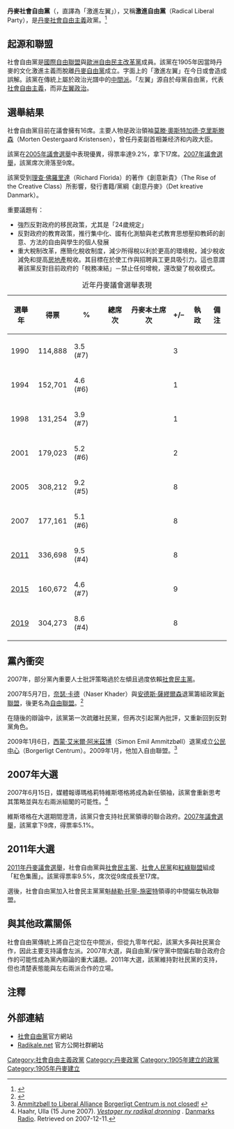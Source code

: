 {{Infobox political party
| country       = 丹麥
| colorcode     = #E5007D
| name  = 丹麥社會自由黨
| name_native   = Radikale Venstre
| logo    = Radikale Venstre logo (2017–present).svg
|logo_size=225px
| leader        = [[莫滕·奧斯特加德|莫滕·奧斯特加德]]
| chairman      = Svend Thorhauge
| newspaper     = Radikal Politik
| symbol        = <!-- 檔案不存在 B -->
| foundation    = {{Start date|1905|05|21}}
| headquarters  = Christiansborg 1240 København K
| ideology      = [[社會自由主義|社會自由主義]]<br />[[進步主義|進步主義]]
| position      = [[中間派|中間派]]
| international = [[國際自由聯盟|國際自由聯盟]]
| european      = [[歐洲自由民主改革黨|歐洲自由民主改革黨]]
| europarl      = [[歐洲自由民主聯盟|歐洲自由民主聯盟]]
| youth_wing    = Radikal Ungdom
| colours       = [[洋紅色|洋紅色]]
| website       = [http://radikale.dk radikale.dk]
| seats1_title  = [[丹麥議會|議會]]
| seats1        = {{Infobox political party/seats|16|179|hex=#E5007D}}<!-- 2019年 -->
| seats2_title  = [[歐洲議會|歐洲議會]]
| seats2        = {{Infobox political party/seats|2|14|hex=#E5007D}}
|seats3_title   = [[丹麥行政區劃|大區]]<ref>{{cite web|url=http://www.statistikbanken.dk/akva3|work=Statistics Denmark|title=AKVA3: Valg til regions råd efter område, parti og stemmer/kandidater/køn|accessdate=2010-06-13|archive-date=2017-02-05|archive-url=https://web.archive.org/web/20170205082053/http://www.statistikbanken.dk/akva3|dead-url=yes}}</ref>
|seats3         = {{Infobox political party/seats|8|205|hex=#E5007D}}
|seats4_title   = [[丹麥自治市|自治市]]<ref>{{citeweb|url=http://www.statistikbanken.dk/valgk3|work=Statistics Denmark|title=VALGK3: Valg til kommunale råd efter område, parti og stemmer/kandidater/køn|accessdate=2010-06-13|archive-date=2017-02-05|archive-url=https://web.archive.org/web/20170205082058/http://www.statistikbanken.dk/valgk3|dead-url=no}}</ref>
|seats4         = {{Infobox political party/seats|80|2432|hex=#E5007D}}
}}
'''丹麥社會自由黨'''（{{lang-da|Radikale Venstre}}，直譯為「激進左翼」），又稱'''激進自由黨'''（Radical Liberal Party），是[[丹麥|丹麥]][[社會自由主義|社會自由主義]]政黨。<ref>{{cite web|url=http://www.parties-and-elections.de/denmark.html|title=parties-and-elections.de - parties-and-elections Resources and Information.|work=www.parties-and-elections.de|accessdate=2011-06-12|archive-date=2004-04-05|archive-url=https://web.archive.org/web/20040405132640/http://www.parties-and-elections.de/denmark.html|dead-url=yes}}</ref>

== 起源和聯盟 ==
社會自由黨是[[國際自由聯盟|國際自由聯盟]]與[[歐洲自由民主改革黨|歐洲自由民主改革黨]]成員。該黨在1905年因當時丹麥的文化激進主義而脫離[[丹麥自由黨|丹麥自由黨]]成立。字面上的「激進左翼」在今日或會造成誤解。該黨在傳統上屬於政治光譜中的[[中間派|中間派]]。「左翼」源自於母黨自由黨，代表[[社會自由主義|社會自由主義]]，而非[[左翼政治|左翼政治]]。

== 選舉結果 ==
社會自由黨目前在議會擁有16席。主要人物是政治領袖[[莫滕·奧斯特加德·克里斯滕森|莫滕·奧斯特加德·克里斯滕森]]（Morten Oestergaard Kristensen），曾任丹麦副首相兼经济和内政大臣。

該黨在[[2005年丹麥議會選舉|2005年議會選舉]]中表現優異，得票率達9.2%，拿下17席。[[2007年丹麥議會選舉|2007年議會選舉]]，該黨席次滑落至9席。

{{When|最近|time=2019-06-28}}該黨受到[[理查·佛羅里達|理查·佛羅里達]]（Richard Florida）的著作《創意新貴》（The Rise of the Creative Class）所影響，發行書籍/黨綱《創意丹麥》（Det kreative Danmark）。

{{When|目前|time=2019-06-28}}重要議題有：
* 強烈反對政府的移民政策，尤其是「24歲規定」
* 反對政府的教育政策，推行集中化、國有化測驗與老式教育思想壓抑教師的創意、方法的自由與學生的個人發展
* 重大稅制改革，應簡化稅收制度，減少所得稅以利於更高的環境稅，減少稅收減免和提高[[房地產|房地產]]稅收。其目標在於使工作與招聘員工更具吸引力。這也意謂著該黨反對目前政府的「稅務凍結」－禁止任何增稅，還改變了稅收模式。

{| class="wikitable"
|+近年丹麥議會選舉表現
|-
! 選舉年
! 得票
! %
! 總席次
! 丹麥本土席次
! +/–
! 執政
! 備注
|-
! 1990
| 114,888
| 3.5 (#7)
| {{Composition bar|7|179|hex=#E5007D}} 
| <small>{{Composition bar|7|175|hex=Lightgrey}}</small> 
| {{decrease}} 3
| {{no2|反對黨}}
|
|-
! 1994
| 152,701
| 4.6 (#6)
| {{Composition bar|8|179|hex=#E5007D}} 
| <small>{{Composition bar|8|175|hex=Lightgrey}}</small> 
| {{increase}} 1
| {{yes2|執政聯盟}}
|
|-
! 1998
| 131,254
| 3.9 (#7)
| {{Composition bar|7|179|hex=#E5007D}} 
| <small>{{Composition bar|7|175|hex=Lightgrey}}</small> 
| {{decrease}} 1
| {{yes2|執政聯盟}}
|
|-
! 2001
| 179,023
| 5.2 (#6)
| {{Composition bar|9|179|hex=#E5007D}} 
| <small>{{Composition bar|9|175|hex=Lightgrey}}</small> 
| {{increase}} 2
| {{no2|反對黨}}
|
|-
! 2005 
| 308,212
| 9.2 (#5)
| {{Composition bar|17|179|hex=#E5007D}} 
| <small>{{Composition bar|17|175|hex=Lightgrey}}</small> 
| {{increase}} 8
| {{no2|反對黨}}
|
|-
! 2007
| 177,161
| 5.1 (#6)
| {{Composition bar|9|179|hex=#E5007D}}
| <small>{{Composition bar|9|175|hex=Lightgrey}}</small> 
| {{decrease}} 8
| {{no2|反對黨}}
|
|-
! [[2011年丹麥大選|2011]]
| 336,698
| 9.5 (#4)
| {{Composition bar|17|179|hex=#E5007D}}
| <small>{{Composition bar|17|175|hex=Lightgrey}}</small> 
| {{increase}} 8
| {{yes2|執政聯盟}}
|
|-
! [[2015年丹麥大選|2015]]
| 160,672
| 4.6 (#7)
| {{Composition bar|8|179|hex=#E5007D}}
| <small>{{Composition bar|8|175|hex=Lightgrey}} </small>
| {{decrease}} 9
| {{no2|反對黨}}
|
|-
! [[2019年丹麥大選|2019]]
| 304,273
| 8.6 (#4)
| {{Composition bar|16|179|hex=#E5007D}}
| <small>{{Composition bar|16|175|hex=Lightgrey}} </small>
| {{increase}} 8
| {{partial|支持執政黨}}
|
|}

== 黨內衝突 ==
2007年，部分黨內重要人士批評策略過於左傾且過度依賴[[社會民主黨_(丹麥)|社會民主黨]]。

2007年5月7日，[[奈瑟·卡德|奈瑟·卡德]]（Naser Khader）與[[安德斯·薩繆爾森|安德斯·薩繆爾森]]退黨籌組政黨[[新聯盟_(丹麥)|新聯盟]]，後更名為[[自由聯盟_(丹麥)|自由聯盟]]。<ref>{{cite web|url=http://www.dr.dk/Regioner/Vest/Nyheder/MidtVest/2008/08/28/074133.htm|title=Hovedstadsområdet|work=DR|accessdate=2011-06-12|archive-date=2019-05-15|archive-url=https://web.archive.org/web/20190515055140/https://www.dr.dk/Regioner/Vest/Nyheder/MidtVest/2008/08/28/074133.htm|dead-url=no}}</ref>

在隨後的辯論中，該黨第一次疏離社民黨，但再次引起黨內批評，又重新回到反對黨角色。

2009年1月6日，[[西蒙·艾米爾·阿米茲博|西蒙·艾米爾·阿米茲博]]（Simon Emil Ammitzbøll）退黨成立[[公民中心|公民中心]]（Borgerligt Centrum）。2009年1月，他加入自由聯盟。<ref>[http://www.dr.dk/Nyheder/Politik/2009/06/16/103003.htm Ammitzbøll to Liberal Alliance] {{Wayback|url=http://www.dr.dk/Nyheder/Politik/2009/06/16/103003.htm |date=20150101000216 }} [http://borgerligtcentrum.com/borgerligt-centrum-er-ikke-lukket-ned/ Borgerligt Centrum is not closed!] {{Wayback|url=http://borgerligtcentrum.com/borgerligt-centrum-er-ikke-lukket-ned/ |date=20100430233757 }}</ref>

== 2007年大選 ==
2007年6月15日，媒體報導瑪格莉特維斯塔格將成為新任領袖，該黨會重新思考其策略並與左右兩派組閣的可能性。<ref name=vestager>Haahr, Ulla (15 June 2007). [http://www.dr.dk/Nyheder/Politik/2007/06/15/110511.htm ''Vestager ny radikal dronning''] {{Wayback|url=http://www.dr.dk/Nyheder/Politik/2007/06/15/110511.htm |date=20141230075714 }} {{da icon}}. [[Danmarks_Radio|Danmarks Radio]]. Retrieved on 2007-12-11.</ref>

維斯塔格在大選期間澄清，該黨只會支持社民黨領導的聯合政府。[[2007年丹麥議會選舉|2007年議會選舉]]，該黨拿下9席，得票率5.1%。

== 2011年大選 ==
[[2011年丹麥議會選舉|2011年丹麥議會選舉]]，社會自由黨與[[丹麥社會民主黨|社會民主黨]]、[[社會人民黨_(丹麥)|社會人民黨]]和[[紅綠聯盟_(丹麥)|紅綠聯盟]]組成「紅色集團」。該黨得票率9.5%，席次從9席成長至17席。

選後，社會自由黨加入社會民主黨黨魁[[赫勒·托寧-施密特|赫勒·托寧-施密特]]領導的中間偏左執政聯盟。

== 與其他政黨關係 ==
社會自由黨傳統上將自己定位在中間派，但從九零年代起，該黨大多與社民黨合作，因此主要支持議會左派。2007年大選，與自由黨/保守黨中間偏右聯合政府合作的可能性成為黨內辯論的重大議題。2011年大選，該黨維持對社民黨的支持，但也清楚表態能與左右兩派合作的立場。

== 注釋 ==
{{Reflist}}

== 外部連結 ==
* [https://web.archive.org/web/20031226184459/http://www.drv.dk/ 社會自由黨]官方網站
* [https://web.archive.org/web/20080706165202/http://www.radikale.net/ Radikale.net] 官方公開社群網站

{{丹麥政黨}}

[[Category:社會自由主義政黨|Category:社會自由主義政黨]]
[[Category:丹麥政黨|Category:丹麥政黨]]
[[Category:1905年建立的政黨|Category:1905年建立的政黨]]
[[Category:1905年丹麥建立|Category:1905年丹麥建立]]